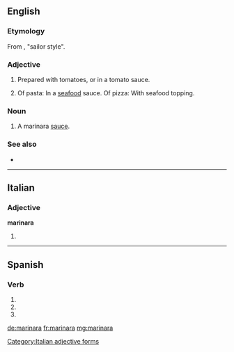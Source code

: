 ==English==

===Etymology===
From {{etyl|it|en}} {{term|alla|lang=it}} {{term|marinaro|marinara|lang=it}}, "sailor style".

===Adjective===
{{en-adj|-}}

# Prepared with tomatoes, or in a tomato sauce.
# {{context|Australia}} Of pasta: In a [[seafood]] sauce. Of pizza: With seafood topping.

===Noun===
{{en-noun}}

# A marinara [[sauce]].

===See also===
* {{pedia}}

----

==Italian==

===Adjective===
'''marinara''' {{f}}

# {{feminine of|marinaro|lang=it}}

[[Category:Italian adjective forms]]

----

==Spanish==

===Verb===
{{es-verb-form|marinar}}

# {{es-verb form of|ending=ar|mood=subjunctive|tense=imperfect|sera=ra|pers=1|number=singular|marinar}}
# {{es-verb form of|ending=ar|mood=subjunctive|tense=imperfect|sera=ra|pers=2|formal=yes|number=singular|marinar}}
# {{es-verb form of|ending=ar|mood=subjunctive|tense=imperfect|sera=ra|pers=3|number=singular|marinar}}

[[de:marinara]]
[[fr:marinara]]
[[mg:marinara]]